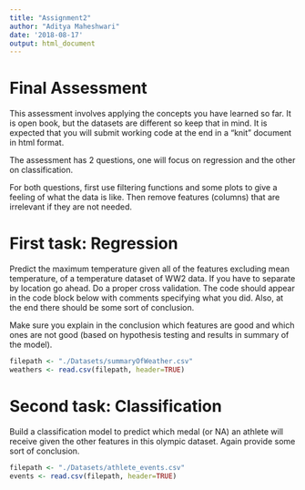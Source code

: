 ```yaml
---
title: "Assignment2"
author: "Aditya Maheshwari"
date: '2018-08-17'
output: html_document
---
```


# Final Assessment

This assessment involves applying the concepts you have learned so far. It is open book, but the datasets are different so keep that in mind. It is expected that you will submit working code at the end in a "knit" document in html format. 

The assessment has 2 questions, one will focus on regression and the other on classification. 

For both questions, first use filtering functions and some plots to give a feeling of what the data is like. Then remove features (columns) that are irrelevant if they are not needed.

# First task: Regression

Predict the maximum temperature given all of the features excluding mean temperature, of a temperature dataset of WW2 data. If you have to separate by location go ahead. Do a proper cross validation. The code should appear in the code block below with comments specifying what you did. Also, at the end there should be some sort of conclusion.

Make sure you explain in the conclusion which features are good and which ones are not good (based on hypothesis testing and results in summary of the model).

```r
filepath <- "./Datasets/summaryOfWeather.csv"
weathers <- read.csv(filepath, header=TRUE)
```

# Second task: Classification

Build a classification model to predict which medal (or NA) an athlete will receive given the other features in this olympic dataset. Again provide some sort of conclusion.

```r
filepath <- "./Datasets/athlete_events.csv"
events <- read.csv(filepath, header=TRUE)
```
